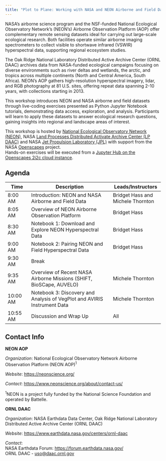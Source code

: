 ```yaml
---
title: "Plot to Plane: Working with NASA and NEON Airborne and Field Datasets"
---
```



NASA’s airborne science program and the NSF-funded National Ecological Observatory Network's (NEON's) Airborne Observation Platform (AOP) offer complementary remote sensing datasets ideal for carrying out large-scale ecological research. Both facilities operate similar airborne imaging spectrometers to collect visible to shortwave infrared (VSWIR) hyperspectral data, supporting regional ecosystem studies.

The Oak Ridge National Laboratory Distributed Active Archive Center (ORNL DAAC) archives data from NASA-funded ecological campaigns focusing on diverse environments such as river deltas and wetlands, the arctic, and tropics across multiple continents (North and Central America, South Africa). NEON's AOP gathers high-resolution hyperspectral imagery, lidar, and RGB photography at 81 U.S. sites, offering repeat data spanning 2-10 years, with collections starting in 2013.

This workshop introduces NEON and NASA airborne and field datasets through live-coding exercises presented as Python Jupyter Notebook tutorials, demonstrating data access, exploration, and analysis. Participants will learn to apply these datasets to answer ecological research questions, gaining insights into regional and landscape areas of interest. 

This workshop is hosted by [National Ecological Observatory Network (NEON)](https://neonscience.org/), NASA [Land Processes Distributed Activate Archive Center (LP DAAC)](https://lpdaac.usgs.gov/) and NASA [Jet Propulsion Laboratory (JPL)](https://www.jpl.nasa.gov/) with support from the NASA [Openscapes](https://nasa-openscapes.github.io/) project.  
Hands-on exercises will be executed from a [Jupyter Hub on the Openscapes 2i2c cloud instance](https://workshop.openscapes.2i2c.cloud/).

<!--
<iframe src="https://docs.google.com/presentation/d/1XrdG9P5rLNR8C1TeLpf80YZUCtqdmUev/embed?start=false&loop=false&delayms=3000" frameborder="0" width="750" height="445" allowfullscreen="true" mozallowfullscreen="true" webkitallowfullscreen="true"></iframe>
-->

## Agenda

| Time | Description | Leads/Instructors |  
|------|---------------------|-------------| 
|8:00 AM|Introduction: NEON and NASA Airborne and Field Data|Bridget Hass and Michele Thornton|  
|8:05 AM|Overview of NEON Airborne Observation Platform|Bridget Hass|  
|8:30 AM|Notebook 1: Download and Explore NEON Hyperspectral Data|Bridget Hass|
|9:00 AM|Notebook 2: Pairing NEON and Field Hyperspectral Data|Bridget Hass|
|9:30 AM|Break||
|9:35 AM|Overview of Recent NASA Airborne Missions (SHIFT, BioSCape, AUVELO)|Michele Thornton|  
|10:00 AM|Notebook 3: Discovery and Analysis of VegPlot and AVIRIS Instrument Data|Michele Thornton| 
|10:55 AM|Discussion and Wrap Up|All|


## Contact Info  

**NEON AOP**

*Organization*: National Ecological Observatory Network Airborne Observation Platform (NEON AOP)^1^  

*Website*: <https://neonscience.org/>  

*Contact*: <https://www.neonscience.org/about/contact-us/>  

^1^NEON is a project fully funded by the National Science Foundation and operated by Battelle.


**ORNL DAAC**

*Organization*: NASA Earthdata Data Center, Oak Ridge National Laboratory Distributed Active Archive Center (ORNL DAAC) 
 
*Website*:  <https://www.earthdata.nasa.gov/centers/ornl-daac>  

*Contact*:  
    NASA Earthdata Forum: <https://forum.earthdata.nasa.gov/>  
    ORNL DAAC - <uso@daac.ornl.gov> 